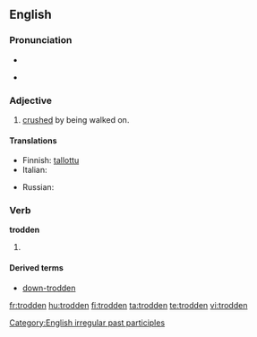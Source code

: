 ==English==

===Pronunciation===
* {{IPA|/'tɻɔdən/}}
* {{audio|En-us-trodden.ogg|Audio (US)}}
*: {{rhymes|ɒdən}}

===Adjective===
{{en-adj}}

# [[crushed]] by being walked on.

====Translations====
{{trans-top|crushed by being walked on}}
* Finnish: [[tallottu]]
* Italian: {{t-|it|calpestato}}
{{trans-mid}}
* Russian: {{t|ru|раздавлен|sc=Cyrl}}
{{trans-bottom}}

===Verb===
'''trodden'''

# {{past participle of|[[tread]]}}

====Derived terms====
* [[down-trodden]]

[[Category:English irregular past participles]]

[[fr:trodden]]
[[hu:trodden]]
[[fi:trodden]]
[[ta:trodden]]
[[te:trodden]]
[[vi:trodden]]